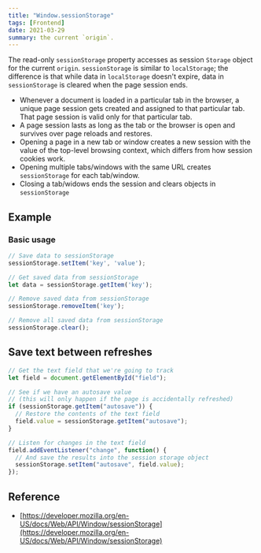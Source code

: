 ```yaml
---
title: "Window.sessionStorage"
tags: [Frontend]
date: 2021-03-29
summary: the current `origin`.
---
```


The read-only `sessionStorage` property accesses as session `Storage` object for
the current `origin`. `sessionStorage` is similar to `localStorage`; the
difference is that while data in `localStorage` doesn't expire, data in
`sessionStorage` is cleared when the page session ends.

- Whenever a document is loaded in a particular tab in the browser, a unique
  page session gets created and assigned to that particular tab. That page
  session is valid only for that particular tab.
- A page session lasts as long as the tab or the browser is open and survives
  over page reloads and restores.
- Opening a page in a new tab or window creates a new session with the value of
  the top-level browsing context, which differs from how session cookies work.
- Opening multiple tabs/windows with the same URL creates `sessionStorage` for
  each tab/window.
- Closing a tab/widows ends the session and clears objects in `sessionStorage`

## Example

### Basic usage

```javascript
// Save data to sessionStorage
sessionStorage.setItem('key', 'value');

// Get saved data from sessionStorage
let data = sessionStorage.getItem('key');

// Remove saved data from sessionStorage
sessionStorage.removeItem('key');

// Remove all saved data from sessionStorage
sessionStorage.clear();
```

## Save text between refreshes

```javascript
// Get the text field that we're going to track
let field = document.getElementById("field");

// See if we have an autosave value
// (this will only happen if the page is accidentally refreshed)
if (sessionStorage.getItem("autosave")) {
  // Restore the contents of the text field
  field.value = sessionStorage.getItem("autosave");
}

// Listen for changes in the text field
field.addEventListener("change", function() {
  // And save the results into the session storage object
  sessionStorage.setItem("autosave", field.value);
});
```

## Reference

- [https://developer.mozilla.org/en-US/docs/Web/API/Window/sessionStorage](https://developer.mozilla.org/en-US/docs/Web/API/Window/sessionStorage)